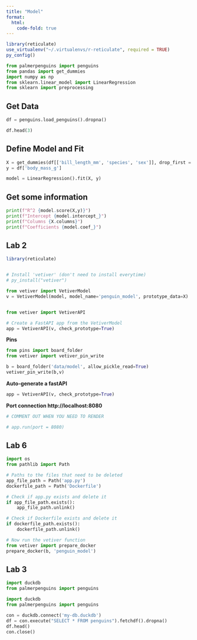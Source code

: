 ```yaml
---
title: "Model"
format:
  html:
    code-fold: true
---
```


```r
library(reticulate)
use_virtualenv("~/.virtualenvs/r-reticulate", required = TRUE)
py_config()

```

```python
from palmerpenguins import penguins
from pandas import get_dummies
import numpy as np
from sklearn.linear_model import LinearRegression
from sklearn import preprocessing
```

## Get Data

```python
df = penguins.load_penguins().dropna()

df.head(3)
```

## Define Model and Fit

```python
X = get_dummies(df[['bill_length_mm', 'species', 'sex']], drop_first = True)
y = df['body_mass_g']

model = LinearRegression().fit(X, y)
```

## Get some information

```python
print(f"R^2 {model.score(X,y)}")
print(f"Intercept {model.intercept_}")
print(f"Columns {X.columns}")
print(f"Coefficients {model.coef_}")
```

## Lab 2

```r
library(reticulate)


# Install 'vetiver' (don't need to install everytime)
# py_install("vetiver")

```

```python
from vetiver import VetiverModel
v = VetiverModel(model, model_name='penguin_model', prototype_data=X)
```

```python

```

```python
from vetiver import VetiverAPI

# Create a FastAPI app from the VetiverModel
app = VetiverAPI(v, check_prototype=True)


```

**Pins**

```python
from pins import board_folder
from vetiver import vetiver_pin_write

b = board_folder('data/model', allow_pickle_read=True)
vetiver_pin_write(b,v)
```

**Auto-generate a fastAPI**

```python
app = VetiverAPI(v, check_prototype=True)
```

**Port connection http://localhost:8080**

```python
# COMMENT OUT WHEN YOU NEED TO RENDER

# app.run(port = 8080)
```

## Lab 6

```python
import os
from pathlib import Path

# Paths to the files that need to be deleted
app_file_path = Path('app.py')
dockerfile_path = Path('Dockerfile')

# Check if app.py exists and delete it
if app_file_path.exists():
    app_file_path.unlink()

# Check if Dockerfile exists and delete it
if dockerfile_path.exists():
    dockerfile_path.unlink()

# Now run the vetiver function
from vetiver import prepare_docker
prepare_docker(b, 'penguin_model')
```

## Lab 3

```python
import duckdb
from palmerpenguins import penguins
```

```python
import duckdb
from palmerpenguins import penguins

con = duckdb.connect('my-db.duckdb')
df = con.execute("SELECT * FROM penguins").fetchdf().dropna()
df.head()
con.close()
```
